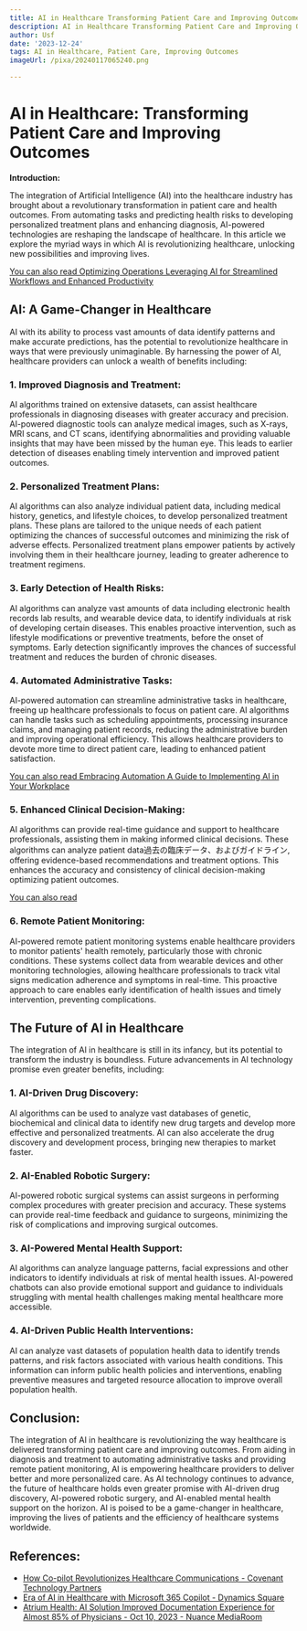 ```yaml
---
title: AI in Healthcare Transforming Patient Care and Improving Outcomes
description: AI in Healthcare Transforming Patient Care and Improving Outcomes
author: Usf
date: '2023-12-24'
tags: AI in Healthcare, Patient Care, Improving Outcomes
imageUrl: /pixa/20240117065240.png

---
```

#  AI in Healthcare: Transforming Patient Care and Improving Outcomes

**Introduction:**

The  integration of Artificial Intelligence (AI) into the healthcare industry has brought about a revolutionary transformation in patient care and health outcomes. From  automating tasks and predicting health risks to  developing  personalized treatment plans and enhancing diagnosis, AI-powered technologies are reshaping the landscape of healthcare. In this  article we explore the  myriad ways in which AI is revolutionizing healthcare, unlocking new possibilities and  improving lives.

[You  can also read Optimizing Operations  Leveraging AI for Streamlined Workflows and Enhanced Productivity](Optimizing%20Operations%20Leveraging%20AI%20for%20Streamlined%20Workflows%20and%20Enhanced%20Productivity)


## AI: A Game-Changer in Healthcare

AI with its ability to process vast amounts of  data identify patterns and make accurate predictions, has the potential to revolutionize healthcare in ways  that were previously unimaginable. By harnessing the  power of AI, healthcare providers can unlock a wealth of benefits including:

### 1. Improved Diagnosis and Treatment:

AI algorithms trained on  extensive  datasets,  can assist healthcare  professionals in diagnosing diseases with greater accuracy and  precision. AI-powered  diagnostic tools can  analyze medical images, such as X-rays, MRI scans, and CT scans, identifying abnormalities and providing valuable insights that may have been missed by the human eye. This leads to earlier detection of diseases enabling timely intervention and improved patient outcomes.

### 2. Personalized Treatment Plans:

AI algorithms can also analyze individual patient data, including medical history, genetics, and lifestyle choices, to develop personalized treatment plans. These plans are tailored to  the unique needs of each patient optimizing the chances of successful outcomes and minimizing  the risk of adverse effects. Personalized treatment plans empower patients by  actively  involving them in their healthcare journey, leading  to  greater adherence to treatment regimens.

### 3. Early Detection of  Health Risks:

AI algorithms can  analyze vast amounts  of data including  electronic  health records lab results, and wearable device data, to identify individuals  at risk of developing certain diseases. This enables proactive intervention, such as lifestyle modifications or preventive treatments, before the onset of symptoms. Early detection significantly improves the chances of successful treatment and reduces the burden of chronic  diseases.

###  4. Automated Administrative Tasks:

AI-powered automation can streamline administrative tasks in healthcare, freeing up healthcare professionals to focus on patient care. AI algorithms can handle tasks such as scheduling appointments, processing  insurance claims, and managing patient records, reducing the administrative burden and  improving operational efficiency. This allows healthcare providers  to devote more time to direct patient care, leading  to enhanced patient satisfaction.

[You  can also read Embracing Automation A Guide to Implementing AI in Your Workplace](Embracing%20Automation%20A%20Guide%20to%20Implementing%20AI%20in%20Your%20Workplace)


### 5. Enhanced Clinical Decision-Making:

AI algorithms can provide real-time guidance and support to healthcare professionals, assisting them in making  informed clinical decisions. These algorithms can analyze patient data過去の臨床データ、およびガイドライン,  offering evidence-based recommendations and treatment options. This enhances the  accuracy  and consistency of clinical decision-making optimizing patient outcomes.

[You can also read ]()


### 6. Remote Patient Monitoring:

AI-powered remote patient monitoring systems enable healthcare providers to monitor  patients' health remotely, particularly those with chronic conditions. These systems collect data from wearable devices and other monitoring technologies, allowing healthcare professionals to track vital signs medication adherence and symptoms in real-time.  This proactive approach to care enables  early identification of health issues  and timely intervention, preventing complications.

## The Future of AI in Healthcare

The integration  of AI in healthcare is still in  its infancy, but its potential to transform the industry is boundless. Future advancements in AI technology promise even greater benefits, including:

### 1. AI-Driven Drug Discovery:

AI algorithms can  be  used to analyze vast databases of genetic,  biochemical and clinical data to identify new drug  targets and develop more effective and personalized  treatments. AI can also accelerate the drug discovery and development process, bringing new therapies to market faster.

### 2. AI-Enabled Robotic Surgery:

AI-powered robotic surgical  systems can assist  surgeons in performing complex procedures with greater precision and accuracy. These systems  can provide real-time feedback and guidance to surgeons,  minimizing  the risk of complications and  improving surgical outcomes.

### 3. AI-Powered Mental Health  Support:

AI algorithms can analyze language  patterns, facial expressions and  other indicators to identify individuals at risk of  mental  health issues. AI-powered  chatbots can also provide emotional support and guidance to individuals struggling  with mental health challenges making mental healthcare more accessible.

### 4. AI-Driven Public Health Interventions:

AI can analyze vast datasets  of population health data  to identify trends patterns, and risk factors associated with various health conditions. This information can inform public  health policies and interventions, enabling preventive  measures and  targeted resource  allocation to improve overall population health.

## Conclusion:

The integration of AI in healthcare is revolutionizing the way  healthcare is delivered transforming patient care and improving  outcomes. From  aiding in diagnosis and treatment to automating administrative tasks and providing remote patient monitoring, AI is empowering healthcare providers to deliver better and  more personalized care. As AI technology continues to advance, the future of healthcare  holds even greater promise with AI-driven  drug discovery, AI-powered robotic surgery, and AI-enabled mental health support on the horizon. AI  is poised to  be a game-changer in healthcare, improving the lives  of patients and the efficiency of healthcare systems worldwide.

## References:
- [How Co-pilot Revolutionizes Healthcare Communications - Covenant Technology Partners](https://covenanttechnologypartners.com/2023/07/26/how-co-pilot-revolutionizes-healthcare-communications/)
- [Era of AI in Healthcare with Microsoft 365 Copilot - Dynamics Square](https://www.dynamicssquare.com/blog/ai-in-healthcare-with-microsoft-365-copilot/)
- [Atrium Health: AI Solution Improved Documentation Experience for Almost 85% of Physicians - Oct 10, 2023 - Nuance MediaRoom](https://news.nuance.com/2023-10-10-Atrium-Health-AI-Solution-Improved-Documentation-Experience-for-Almost-85-of-Physicians)
